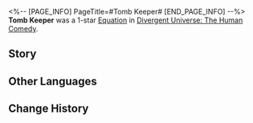 <%-- [PAGE_INFO]
PageTitle=#Tomb Keeper#
[END_PAGE_INFO] --%>
{{Removed|Equation}}
{{Equation Infobox
|period   = The Human Comedy
|rarity   = 1
|path1    = Preservation*3
|path2    = Nihility*2
|effect   = Characters' Effect RES increases by {{Color|h|25%}} and "{{Trait|Quake}}" DMG dealt increases by {{Color|h|50%}}. When resisting the inflicted debuffs, deals "{{Trait|Quake}}" DMG equal to {{Color|h|400%}} of the current Shield Effect to the target. This DMG cannot defeat the enemy target.
|mentions = 
}}
'''Tomb Keeper''' was a 1-star [[Divergent Universe: The Human Comedy/Equatoins|Equation]] in [[Divergent Universe: The Human Comedy]].

==Story==
{{Description|A cluster of silver frigates glides through the infinite darkness, their holographic cabins illuminated by the pale earth beneath your feet. That place contains a collection of defunct computers, and cities long paralyzed lie smothered in moss and grass. You have no idea what secrets are buried beneath the rubble, only that it remains your duty to guard it.<br /><br />The rebels of the clan depart in foul words, venturing into the vast expanse of interstellar space. You yearn to leave as well, but the accusing eyes of your kin weigh heavily on you. You cannot betray your education, your family, or the primitive logic etched into your brain chip. Instead, you relinquish your physical form, merging your cerebral neurons with the fleet, just as the kindred who created you once did.<br /><br />You will guard the dead city for eternity, yet you no longer question for whom you protect this tomb.}}
<!--
==Gameplay Notes==
* 
-->
==Other Languages==
{{Other Languages
|en   = Tomb Keeper
|zhs  = 守陵人
|zht  = 守陵人
|ja   = {{Rubi|墓守|はかもり}}
|ko   = 묘지기
|es   = Guardián de tumbas
|fr   = Gardien des tombes
|ru   = Хранитель гробницы
|th   = ผู้พิทักษ์สุสาน
|vi   = Người Giữ Lăng
|de   = Hüter des Mausoleums
|id   = Tomb Keeper
|pt   = Coveiro
}}

==Change History==
{{Change History|2.7}}